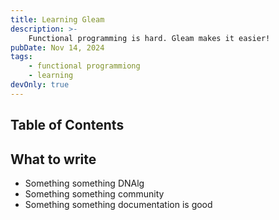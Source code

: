 ```yaml
---
title: Learning Gleam
description: >-
    Functional programming is hard. Gleam makes it easier!
pubDate: Nov 14, 2024
tags:
    - functional programmiong
    - learning
devOnly: true
---
```


## Table of Contents

## What to write

-   Something something DNAlg
-   Something something community
-   Something something documentation is good
